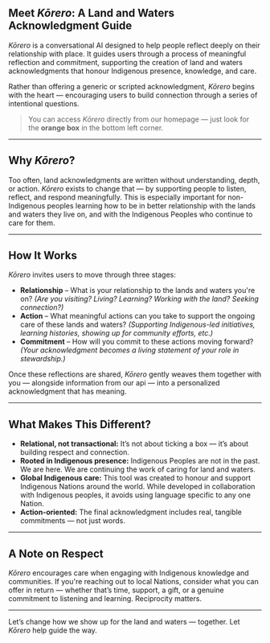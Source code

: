 ## Meet *Kōrero*: A Land and Waters Acknowledgment Guide

*Kōrero* is a conversational AI designed to help people reflect deeply on their relationship with place. It guides users through a process of meaningful reflection and commitment, supporting the creation of land and waters acknowledgments that honour Indigenous presence, knowledge, and care. 

Rather than offering a generic or scripted acknowledgment, *Kōrero* begins with the heart — encouraging users to build connection through a series of intentional questions.

> You can access *Kōrero* directly from our homepage — just look for the **orange box** in the bottom left corner.

--- 

## Why *Kōrero*?

Too often, land acknowledgments are written without understanding, depth, or action. *Kōrero* exists to change that — by supporting people to listen, reflect, and respond meaningfully. This is especially important for non-Indigenous peoples learning how to be in better relationship with the lands and waters they live on, and with the Indigenous Peoples who continue to care for them.

---

## How It Works

*Kōrero* invites users to move through three stages:
- **Relationship** – What is your relationship to the lands and waters you're on? *(Are you visiting? Living? Learning? Working with the land? Seeking connection?)*
- **Action** – What meaningful actions can you take to support the ongoing care of these lands and waters? *(Supporting Indigenous-led initiatives, learning histories, showing up for community efforts, etc.)*
- **Commitment** – How will you commit to these actions moving forward?
 *(Your acknowledgment becomes a living statement of your role in stewardship.)*

Once these reflections are shared, *Kōrero* gently weaves them together with you — alongside information from our api — into a personalized acknowledgment that has meaning. 

---

## What Makes This Different?

- **Relational, not transactional:** It’s not about ticking a box — it’s about building respect and connection.
- **Rooted in Indigenous presence:** Indigenous Peoples are not in the past. We are here. We are continuing the work of caring for land and waters.
- **Global Indigenous care:** This tool was created to honour and support Indigenous Nations around the world. While developed in collaboration with Indigenous peoples, it avoids using language specific to any one Nation.
- **Action-oriented:** The final acknowledgment includes real, tangible commitments — not just words.

---

## A Note on Respect

*Kōrero* encourages care when engaging with Indigenous knowledge and communities. If you're reaching out to local Nations, consider what you can offer in return — whether that’s time, support, a gift, or a genuine commitment to listening and learning. Reciprocity matters.

---

Let’s change how we show up for the land and waters — together.
Let *Kōrero* help guide the way.
